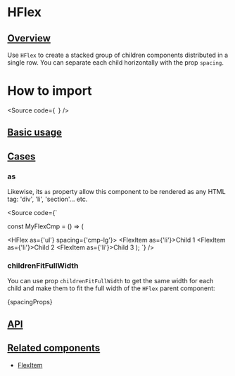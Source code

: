

<Meta of={Stories} />

# HFlex

## [Overview](#overview)

Use `HFlex` to create a stacked group of children components distributed
in a single row. You can separate each child horizontally with the prop `spacing`.

# How to import

<Source
  code={`
`}
/>

## [Basic usage](#basic-usage)

<Canvas of={Stories.Base} />

## [Cases](#cases)

### as

Likewise, its `as` property allow this component to be rendered as any HTML tag:
'div', 'li', 'section'... etc.

<Source
  code={`

const MyFlexCmp = () => (

<HFlex as={'ul'} spacing={'cmp-lg'}>
  <FlexItem as={'li'}>Child 1</FlexItem>
  <FlexItem as={'li'}>Child 2</FlexItem>
  <FlexItem as={'li'}>Child 3</FlexItem>
</HFlex>
); `} />

### childrenFitFullWidth

You can use prop `childrenFitFullWidth` to get the same width for each child and
make them to fit the full width of the `HFlex` parent component:

<Markdown>{spacingProps}</Markdown>

## [API](#api)

<ArgTypes of={Stories} />

## [Related components](#related-components)

- [FlexItem](?path=/docs/components-core-layout-flex-flexitem--docs)
